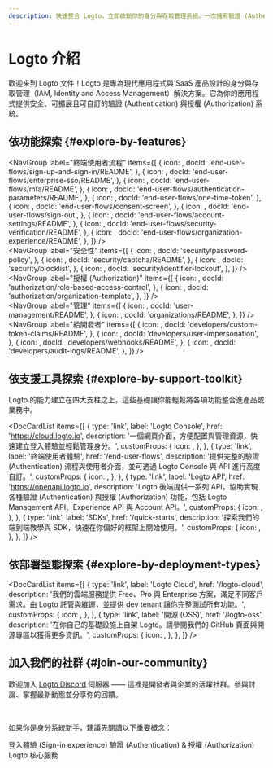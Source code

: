 ```yaml
---
description: 快速整合 Logto，立即啟動你的身分與存取管理系統。一次擁有驗證 (Authentication)、授權 (Authorization) 與多租戶管理。
---
```



# Logto 介紹

歡迎來到 Logto 文件！Logto 是專為現代應用程式與 SaaS 產品設計的身分與存取管理（IAM, Identity and Access Management）解決方案。它為你的應用程式提供安全、可擴展且可自訂的驗證 (Authentication) 與授權 (Authorization) 系統。

## 依功能探索 \{#explore-by-features}

<NavGroup
  label="終端使用者流程"
  items={[
    {
      icon: <SignInIcon />,
      docId: 'end-user-flows/sign-up-and-sign-in/README',
    },
    {
      icon: <SsoIcon />,
      docId: 'end-user-flows/enterprise-sso/README',
    },
    {
      icon: <LockIcon />,
      docId: 'end-user-flows/mfa/README',
    },
    {
      icon: <ScreenIcon />,
      docId: 'end-user-flows/authentication-parameters/README',
    },
    {
      icon: <LinkIcon />,
      docId: 'end-user-flows/one-time-token',
    },
    {
      icon: <SecurityIcon />,
      docId: 'end-user-flows/consent-screen',
    },
    {
      icon: <SignOutIcon />,
      docId: 'end-user-flows/sign-out',
    },
    {
      icon: <GearIcon />,
      docId: 'end-user-flows/account-settings/README',
    },
    {
      icon: <SecurityIcon />,
      docId: 'end-user-flows/security-verification/README',
    },
    {
      icon: <OrganizationIcon />,
      docId: 'end-user-flows/organization-experience/README',
    },
  ]}
/>
<br />
<NavGroup
  label="安全性"
  items={[
    {
      icon: <KeyIcon />,
      docId: 'security/password-policy',
    },
    {
      icon: <CheckboxIcon />,
      docId: 'security/captcha/README',
    },
    {
      icon: <BlockUserIcon />,
      docId: 'security/blocklist',
    },
    {
      icon: <LockoutIcon />,
      docId: 'security/identifier-lockout',
    },
  ]}
/>
<br />
<NavGroup
  label="授權 (Authorization)"
  items={[
    {
      icon: <AuthorizationIcon />,
      docId: 'authorization/role-based-access-control',
    },
    {
      icon: <AuthorizationIcon />,
      docId: 'authorization/organization-template',
    },
  ]}
/>
<br />
<NavGroup
  label="管理"
  items={[
    {
      icon: <UserManagementIcon />,
      docId: 'user-management/README',
    },
    {
      icon: <OrganizationIcon />,
      docId: 'organizations/README',
    },
  ]}
/>
<br />
<NavGroup
  label="給開發者"
  items={[
    {
      icon: <GearPlusIcon />,
      docId: 'developers/custom-token-claims/README',
    },
    {
      icon: <ImpersonationIcon />,
      docId: 'developers/user-impersonation',
    },
    {
      icon: <WebhookIcon />,
      docId: 'developers/webhooks/README',
    },
    {
      icon: <AuditLogIcon />,
      docId: 'developers/audit-logs/README',
    },
  ]}
/>

## 依支援工具探索 \{#explore-by-support-toolkit}

Logto 的能力建立在四大支柱之上，這些基礎讓你能輕鬆將各項功能整合進產品或業務中。

<DocCardList
  items={[
    {
      type: 'link',
      label: 'Logto Console',
      href: 'https://cloud.logto.io',
      description: '一個網頁介面，方便配置與管理資源，快速建立登入體驗並輕鬆管理身分。',
      customProps: {
        icon: <LogtoConsoleIcon />,
      },
    },
    {
      type: 'link',
      label: '終端使用者體驗',
      href: '/end-user-flows',
      description:
        '提供完整的驗證 (Authentication) 流程與使用者介面，並可透過 Logto Console 與 API 進行高度自訂。',
      customProps: {
        icon: <ExperienceIcon />,
      },
    },
    {
      type: 'link',
      label: 'Logto API',
      href: 'https://openapi.logto.io',
      description:
        'Logto 後端提供一系列 API，協助實現各種驗證 (Authentication) 與授權 (Authorization) 功能，包括 Logto Management API、Experience API 與 Account API。',
      customProps: {
        icon: <LogtoApiIcon />,
      },
    },
    {
      type: 'link',
      label: 'SDKs',
      href: '/quick-starts',
      description: '探索我們的端到端教學與 SDK，快速在你偏好的框架上開始使用。',
      customProps: {
        icon: <SdkIcon />,
      },
    },
  ]}
/>

## 依部署型態探索 \{#explore-by-deployment-types}

<DocCardList
  items={[
    {
      type: 'link',
      label: 'Logto Cloud',
      href: '/logto-cloud',
      description:
        '我們的雲端服務提供 Free、Pro 與 Enterprise 方案，滿足不同客戶需求。由 Logto 託管與維運，並提供 dev tenant 讓你完整測試所有功能。',
      customProps: {
        icon: <CloudIcon />,
      },
    },
    {
      type: 'link',
      label: '開源 (OSS)',
      href: '/logto-oss',
      description:
        '在你自己的基礎設施上自架 Logto。請參閱我們的 GitHub 頁面與開源專區以獲得更多資訊。',
      customProps: {
        icon: <OpenSourceIcon />,
      },
    },
  ]}
/>

## 加入我們的社群 \{#join-our-community}

歡迎加入 [Logto Discord](https://discord.com/invite/UEPaF3j5e6) 伺服器 —— 這裡是開發者與企業的活躍社群。參與討論、掌握最新動態並分享你的回饋。

<br />

如果你是身分系統新手，建議先閱讀以下重要概念：

<Url href="/concepts/sign-in-experience">登入體驗 (Sign-in experience)</Url>
<Url href="/concepts/authn-vs-authz">驗證 (Authentication) & 授權 (Authorization)</Url>
<Url href="/concepts/core-service">Logto 核心服務</Url>
